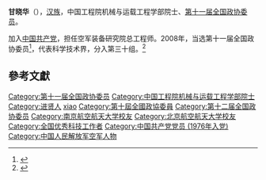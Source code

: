 '''甘晓华'''（{{bd|1957年||}}），[[汉族|汉族]]，中国工程院机械与运载工程学部院士、[[第十一届全国政协委员|第十一届全国政协委员]]。

加入[[中国共产党|中国共产党]]，担任空军装备研究院总工程师。2008年，当选第十一届全国政协委员<ref>{{cite news|title=第十一届全国政协委员名单|url=http://www.indaa.com.cn/zt/2009qglh/zxzs/200903/t20090303_127573.html|accessdate=2013-04-09|newspaper=新华社北京1月25日电 中国人民政治协商会议第十一届全国委员会委员名单(共2237人，2008年1月25日政协第十届全国委员会常务委员会第二十次会议通过)|date=2008年1月25日|deadurl=yes|archiveurl=https://web.archive.org/web/20130928014403/http://www.indaa.com.cn/zt/2009qglh/zxzs/200903/t20090303_127573.html|archivedate=2013年9月28日}}</ref>，代表科学技术界，分入第三十组。<ref>{{cite news|title=全国政协信息-甘晓华|url=http://www.cppcc.gov.cn/CMS/wylibary/showJcwyxtInfoWylibary.action?tabJcwyxt.guid=11W0009920&wytype=wjwy|accessdate=2013-04-11|newspaper=全国政协委员会|archive-date=2019-08-16|archive-url=https://web.archive.org/web/20190816120306/http://www.cppcc.gov.cn/CMS/wylibary/showJcwyxtInfoWylibary.action?tabJcwyxt.guid=11W0009920&wytype=wjwy|dead-url=no}}</ref>

==參考文獻==
{{reflist}}
{{中国军事人物小作品}}
{{中国工程院机械与运载工程学部院士}}
{{normdaten}}
{{DEFAULTSORT:gan xiaohua}}
[[Category:第十一届全国政协委员|Category:第十一届全国政协委员]]
[[Category:中国工程院机械与运载工程学部院士|Category:中国工程院机械与运载工程学部院士]]
[[Category:进贤人|Category:进贤人]]
[[Category:甘姓|xiao]]
[[Category:第十屆全國政協委員|Category:第十屆全國政協委員]]
[[Category:第十二届全国政协委员|Category:第十二届全国政协委员]]
[[Category:南京航空航天大学校友|Category:南京航空航天大学校友]]
[[Category:北京航空航天大学校友|Category:北京航空航天大学校友]]
[[Category:全国优秀科技工作者|Category:全国优秀科技工作者]]
[[Category:中国共产党党员_(1976年入党)|Category:中国共产党党员 (1976年入党)]]
[[Category:中国人民解放军空军人物|Category:中国人民解放军空军人物]]